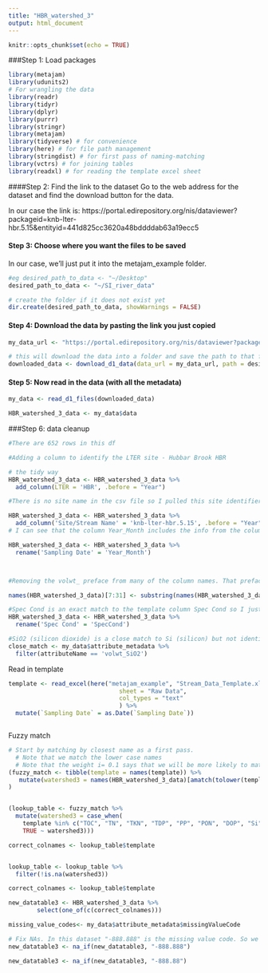```yaml
---
title: "HBR_watershed_3"
output: html_document
---
```


```r
knitr::opts_chunk$set(echo = TRUE)
```

###Step 1: Load packages

```r

library(metajam)  
library(udunits2)
# For wrangling the data
library(readr)
library(tidyr)
library(dplyr)
library(purrr)
library(stringr)
library(metajam)
library(tidyverse) # for convenience
library(here) # for file path management
library(stringdist) # for first pass of naming-matching
library(vctrs) # for joining tables
library(readxl) # for reading the template excel sheet


```

####Step 2: Find the link to the dataset
Go to the web address for the dataset and find the download button for the data. 

In our case the link is: https://portal.edirepository.org/nis/dataviewer?packageid=knb-lter-hbr.5.15&entityid=441d825cc3620a48bddddab63a19ecc5

#### Step 3: Choose where you want the files to be saved
In our case, we'll just put it into the metajam_example folder.

```r

#eg desired_path_to_data <- "~/Desktop"
desired_path_to_data <- "~/SI_river_data"

# create the folder if it does not exist yet
dir.create(desired_path_to_data, showWarnings = FALSE)


```

#### Step 4: Download the data by pasting the link you just copied
```r

my_data_url <- "https://portal.edirepository.org/nis/dataviewer?packageid=knb-lter-hbr.5.15&entityid=441d825cc3620a48bddddab63a19ecc5"

# this will download the data into a folder and save the path to that folder
downloaded_data <- download_d1_data(data_url = my_data_url, path = desired_path_to_data)


```

#### Step 5: Now read in the data (with all the metadata)

```r


my_data <- read_d1_files(downloaded_data)

HBR_watershed_3_data <- my_data$data


```

###Step 6: data cleanup
```r

#There are 652 rows in this df

#Adding a column to identify the LTER site - Hubbar Brook HBR

# the tidy way
HBR_watershed_3_data <- HBR_watershed_3_data %>% 
  add_column(LTER = 'HBR', .before = "Year")

#There is no site name in the csv file so I pulled this site identifier from the data portal

HBR_watershed_3_data <- HBR_watershed_3_data %>% 
  add_column('Site/Stream Name' = 'knb-lter-hbr.5.15', .before = "Year")
# I can see that the column Year_Month includes the info from the column in the template 'Sampling Date' so I want to rename that column 

HBR_watershed_3_data <- HBR_watershed_3_data %>% 
  rename('Sampling Date' = 'Year_Month')




```

```r


#Removing the volwt_ preface from many of the column names. That preface was preventing me from identifying which columns were a match to the template 

names(HBR_watershed_3_data)[7:31] <- substring(names(HBR_watershed_3_data)[7:31],7,15)

#Spec Cond is an exact match to the template column Spec Cond so I just need to change the name 
HBR_watershed_3_data <- HBR_watershed_3_data %>% 
  rename('Spec Cond' = 'SpecCond')

#SiO2 (silicon dioxide) is a close match to Si (silicon) but not identical
close_match <- my_data$attribute_metadata %>% 
  filter(attributeName == 'volwt_SiO2')


```


Read in template
```r

template <- read_excel(here("metajam_example", "Stream_Data_Template.xlsx"), 
                               sheet = "Raw Data",
                               col_types = "text"
                               ) %>%
  mutate(`Sampling Date` = as.Date(`Sampling Date`))



```

Fuzzy match

```r


# Start by matching by closest name as a first pass. 
  # Note that we match the lower case names
  # Note that the weight i= 0.1 says that we will be more likely to match if watershed 1 = template + extra
(fuzzy_match <- tibble(template = names(template)) %>%
   mutate(watershed3 = names(HBR_watershed_3_data)[amatch(tolower(template), tolower(names(HBR_watershed_3_data)), maxDist = 1, weight = c(d=1,i=0.1,s=1,t=1))])
)


(lookup_table <- fuzzy_match %>%
  mutate(watershed3 = case_when(
    template %in% c("TOC", "TN", "TKN", "TDP", "PP", "PON", "DOP", "Si") ~ NA_character_,
    TRUE ~ watershed3)))

correct_colnames <- lookup_table$template



```

```r


lookup_table <- lookup_table %>%
  filter(!is.na(watershed3))

correct_colnames <- lookup_table$template

new_datatable3 <- HBR_watershed_3_data %>% 
        select(one_of(c(correct_colnames)))


```

```r

missing_value_codes<- my_data$attribute_metadata$missingValueCode

# Fix NAs. In this dataset "-888.888" is the missing value code. So we need to replace those with NAs
new_datatable3 <- na_if(new_datatable3, "-888.888")

new_datatable3 <- na_if(new_datatable3, "-888.88")


```

